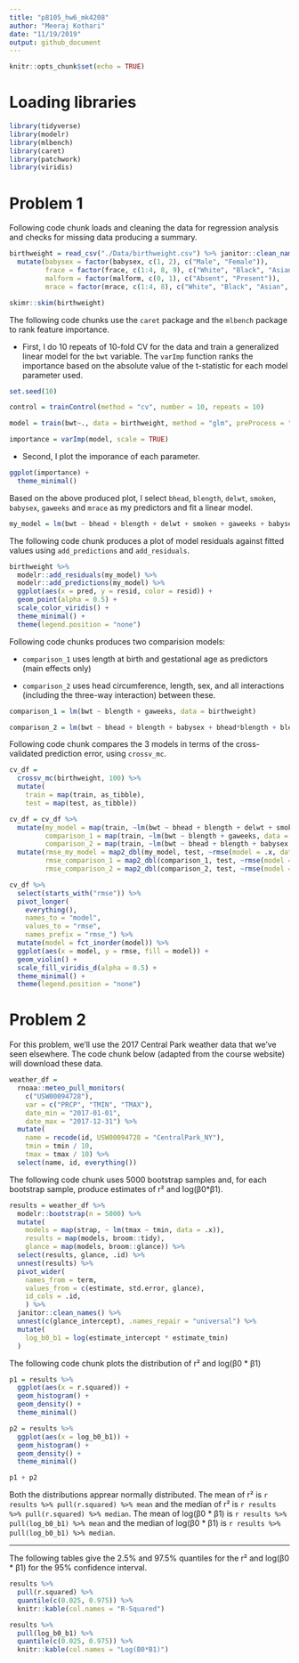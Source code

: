 ```yaml
---
title: "p8105_hw6_mk4208"
author: "Meeraj Kothari"
date: "11/19/2019"
output: github_document
---
```


```r
knitr::opts_chunk$set(echo = TRUE)
```

# Loading libraries

```r
library(tidyverse)
library(modelr)
library(mlbench)
library(caret)
library(patchwork)
library(viridis)
```


# Problem 1 

Following code chunk loads and cleaning the data for regression analysis and checks for missing data producing a summary.

```r
birthweight = read_csv("./Data/birthweight.csv") %>% janitor::clean_names() %>% 
  mutate(babysex = factor(babysex, c(1, 2), c("Male", "Female")),
         frace = factor(frace, c(1:4, 8, 9), c("White", "Black", "Asian", "Puerto Rican", "Other", "Unkown")),
         malform = factor(malform, c(0, 1), c("Absent", "Present")),
         mrace = factor(mrace, c(1:4, 8), c("White", "Black", "Asian", "Puerto Rican", "Other")))

skimr::skim(birthweight)
```

The following code chunks use the `caret` package and the `mlbench` package to rank feature importance. 

* First, I do 10 repeats of 10-fold CV for the data and train a generalized linear model for the `bwt` variable. The `varImp` function ranks the importance based on the absolute value of the t-statistic for each model parameter used. 

```r
set.seed(10)

control = trainControl(method = "cv", number = 10, repeats = 10)

model = train(bwt~., data = birthweight, method = "glm", preProcess = "scale", trControl = control)

importance = varImp(model, scale = TRUE)
```

* Second, I plot the imporance of each parameter.

```r
ggplot(importance) + 
  theme_minimal()
```

Based on the above produced plot, I select `bhead`, `blength`, `delwt`, `smoken`, `babysex`, `gaweeks` and `mrace` as my predictors and fit a linear model.  

```r
my_model = lm(bwt ~ bhead + blength + delwt + smoken + gaweeks + babysex + mrace, data = birthweight)
```

The following code chunk produces a plot of model residuals against fitted values using `add_predictions` and `add_residuals`. 

```r
birthweight %>% 
  modelr::add_residuals(my_model) %>% 
  modelr::add_predictions(my_model) %>% 
  ggplot(aes(x = pred, y = resid, color = resid)) +
  geom_point(alpha = 0.5) + 
  scale_color_viridis() +
  theme_minimal() +
  theme(legend.position = "none")
```

Following code chunks produces two comparision models: 

* `comparison_1` uses length at birth and gestational age as predictors (main effects only)

* `comparison_2` uses head circumference, length, sex, and all interactions (including the three-way interaction) between these. 

```r
comparison_1 = lm(bwt ~ blength + gaweeks, data = birthweight)

comparison_2 = lm(bwt ~ bhead + blength + babysex + bhead*blength + blength*babysex + babysex*bhead + bhead*blength*babysex, data = birthweight) 
```

Following code chunk compares the 3 models in terms of the cross-validated prediction error, using `crossv_mc`. 

```r
cv_df = 
  crossv_mc(birthweight, 100) %>% 
  mutate(
    train = map(train, as_tibble), 
    test = map(test, as_tibble))

cv_df = cv_df %>%
  mutate(my_model = map(train, ~lm(bwt ~ bhead + blength + delwt + smoken + gaweeks + babysex + mrace, data = .x)),
         comparison_1 = map(train, ~lm(bwt ~ blength + gaweeks, data = .x)),
         comparison_2 = map(train, ~lm(bwt ~ bhead + blength + babysex + bhead*blength + blength*babysex + babysex*bhead + bhead*blength*babysex, data = .x))) %>% 
  mutate(rmse_my_model = map2_dbl(my_model, test, ~rmse(model = .x, data = .y)),
         rmse_comparison_1 = map2_dbl(comparison_1, test, ~rmse(model = .x, data = .y)),
         rmse_comparison_2 = map2_dbl(comparison_2, test, ~rmse(model = .x, data = .y)))

cv_df %>% 
  select(starts_with("rmse")) %>%
  pivot_longer(
    everything(), 
    names_to = "model",
    values_to = "rmse", 
    names_prefix = "rmse_") %>%
  mutate(model = fct_inorder(model)) %>%
  ggplot(aes(x = model, y = rmse, fill = model)) + 
  geom_violin() + 
  scale_fill_viridis_d(alpha = 0.5) + 
  theme_minimal() + 
  theme(legend.position = "none")
```

# Problem 2

For this problem, we’ll use the 2017 Central Park weather data that we’ve seen elsewhere. The code chunk below (adapted from the course website) will download these data.

```r
weather_df = 
  rnoaa::meteo_pull_monitors(
    c("USW00094728"),
    var = c("PRCP", "TMIN", "TMAX"), 
    date_min = "2017-01-01",
    date_max = "2017-12-31") %>%
  mutate(
    name = recode(id, USW00094728 = "CentralPark_NY"),
    tmin = tmin / 10,
    tmax = tmax / 10) %>%
  select(name, id, everything())
```

The following code chunk uses 5000 bootstrap samples and, for each bootstrap sample, produce estimates of r² and log(β0*β1).

```r
results = weather_df %>% 
  modelr::bootstrap(n = 5000) %>% 
  mutate(
    models = map(strap, ~ lm(tmax ~ tmin, data = .x)),
    results = map(models, broom::tidy),
    glance = map(models, broom::glance)) %>% 
  select(results, glance, .id) %>% 
  unnest(results) %>% 
  pivot_wider( 
    names_from = term,
    values_from = c(estimate, std.error, glance),
    id_cols = .id, 
    ) %>%
  janitor::clean_names() %>%
  unnest(c(glance_intercept), .names_repair = "universal") %>% 
  mutate(
    log_b0_b1 = log(estimate_intercept * estimate_tmin)
  ) 
```

The following code chunk plots the distribution of r² and log(β0 * β1)  

```r
p1 = results %>% 
  ggplot(aes(x = r.squared)) + 
  geom_histogram() + 
  geom_density() +
  theme_minimal() 

p2 = results %>% 
  ggplot(aes(x = log_b0_b1)) + 
  geom_histogram() + 
  geom_density() +
  theme_minimal() 

p1 + p2
```

Both the distributions apprear normally distributed. The mean of r² is `r results %>% pull(r.squared) %>% mean` and the median of r² is `r results %>% pull(r.squared) %>% median`.
The mean of log(β0 * β1) is `r results %>% pull(log_b0_b1) %>% mean` and the median of log(β0 * β1) is `r results %>% pull(log_b0_b1) %>% median`. 

-----------

The following tables give the 2.5% and 97.5% quantiles for the r² and log(β0 * β1) for the 95% confidence interval. 

```r
results %>% 
  pull(r.squared) %>% 
  quantile(c(0.025, 0.975)) %>% 
  knitr::kable(col.names = "R-Squared")

results %>% 
  pull(log_b0_b1) %>% 
  quantile(c(0.025, 0.975)) %>% 
  knitr::kable(col.names = "Log(B0*B1)")
```



